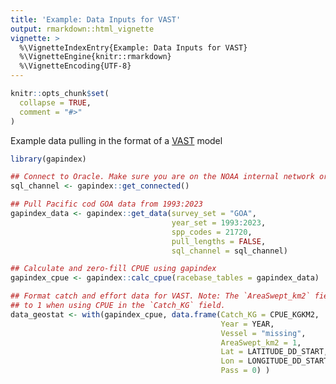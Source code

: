 ```yaml
---
title: 'Example: Data Inputs for VAST'
output: rmarkdown::html_vignette
vignette: >
  %\VignetteIndexEntry{Example: Data Inputs for VAST}
  %\VignetteEngine{knitr::rmarkdown}
  %\VignetteEncoding{UTF-8}
---
```


```r
knitr::opts_chunk$set(
  collapse = TRUE,
  comment = "#>"
)
```

Example data pulling in the format of a [VAST](https://github.com/James-Thorson-NOAA/VAST) model 

```r
library(gapindex)

## Connect to Oracle. Make sure you are on the NOAA internal network or VPN
sql_channel <- gapindex::get_connected()

## Pull Pacific cod GOA data from 1993:2023
gapindex_data <- gapindex::get_data(survey_set = "GOA",
                                    year_set = 1993:2023,
                                    spp_codes = 21720,
                                    pull_lengths = FALSE,
                                    sql_channel = sql_channel)

## Calculate and zero-fill CPUE using gapindex
gapindex_cpue <- gapindex::calc_cpue(racebase_tables = gapindex_data)

## Format catch and effort data for VAST. Note: The `AreaSwept_km2` field set 
## to 1 when using CPUE in the `Catch_KG` field.
data_geostat <- with(gapindex_cpue, data.frame(Catch_KG = CPUE_KGKM2, 
                                               Year = YEAR,
                                               Vessel = "missing",
                                               AreaSwept_km2 = 1, 
                                               Lat = LATITUDE_DD_START,
                                               Lon = LONGITUDE_DD_START,
                                               Pass = 0) )
```
